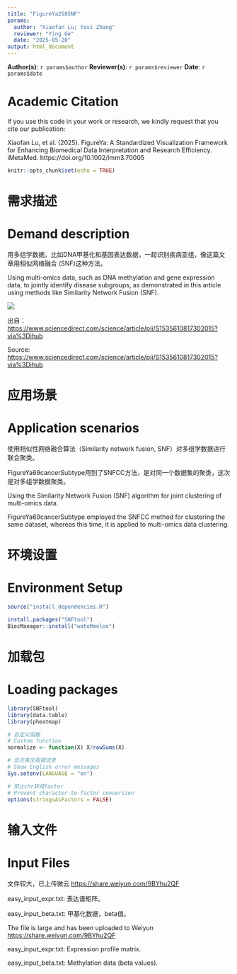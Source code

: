 ```yaml
---
title: "FigureYa258SNF"
params:
  author: "Xiaofan Lu; Yasi Zhang"
  reviewer: "Ying Ge"
  date: "2025-05-20"
output: html_document
---
```


**Author(s)**: `r params$author`
**Reviewer(s)**: `r params$reviewer`
**Date**: `r params$date`

# Academic Citation
If you use this code in your work or research, we kindly request that you cite our publication:

Xiaofan Lu, et al. (2025). FigureYa: A Standardized Visualization Framework for Enhancing Biomedical Data Interpretation and Research Efficiency. iMetaMed. https://doi.org/10.1002/imm3.70005


```r
knitr::opts_chunk$set(echo = TRUE)
```

# 需求描述
# Demand description

用多组学数据，比如DNA甲基化和基因表达数据，一起识别疾病亚组，像这篇文章用相似网络融合 (SNF)这种方法。

Using multi-omics data, such as DNA methylation and gene expression data, to jointly identify disease subgroups, as demonstrated in this article using methods like Similarity Network Fusion (SNF).

![](method.png)

出自：<https://www.sciencedirect.com/science/article/pii/S1535610817302015?via%3Dihub>

Source: <https://www.sciencedirect.com/science/article/pii/S1535610817302015?via%3Dihub>

# 应用场景
# Application scenarios

使用相似性网络融合算法（Similarity network fusion, SNF）对多组学数据进行联合聚类。

FigureYa69cancerSubtype用到了SNFCC方法，是对同一个数据集的聚类，这次是对多组学数据聚类。

Using the Similarity Network Fusion (SNF) algorithm for joint clustering of multi-omics data.

FigureYa69cancerSubtype employed the SNFCC method for clustering the same dataset, whereas this time, it is applied to multi-omics data clustering.

# 环境设置
# Environment Setup


```r
source("install_dependencies.R")
```

```r

install.packages("SNFtool")
BiocManager::install("wateRmelon")
```

# 加载包
# Loading packages

```r
library(SNFtool)
library(data.table)
library(pheatmap)

# 自定义函数
# Custom function
normalize <- function(X) X/rowSums(X)

# 显示英文报错信息
# Show English error messages
Sys.setenv(LANGUAGE = "en")

# 禁止chr转成factor
# Prevent character-to-factor conversion
options(stringsAsFactors = FALSE)
```

# 输入文件
# Input Files

文件较大，已上传微云 <https://share.weiyun.com/9BYhu2QF>

easy_input_expr.txt: 表达谱矩阵。

easy_input_beta.txt: 甲基化数据，beta值。

The file is large and has been uploaded to Weiyun <https://share.weiyun.com/9BYhu2QF>

easy_input_expr.txt: Expression profile matrix.

easy_input_beta.txt: Methylation data (beta values).
